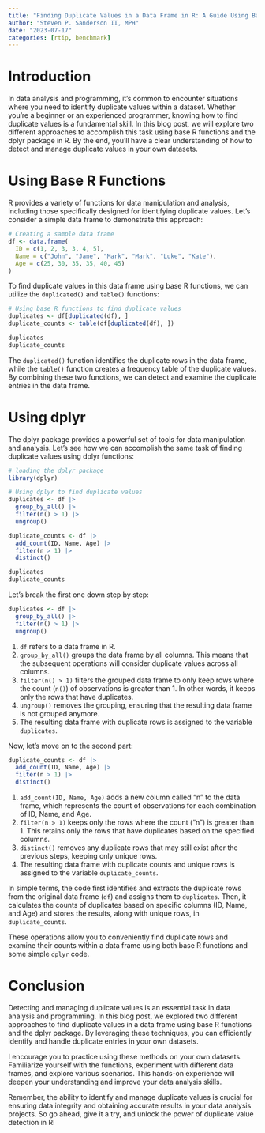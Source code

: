 ```yaml
---
title: "Finding Duplicate Values in a Data Frame in R: A Guide Using Base R and dplyr"
author: "Steven P. Sanderson II, MPH"
date: "2023-07-17"
categories: [rtip, benchmark]
---
```


# Introduction

In data analysis and programming, it's common to encounter situations where you need to identify duplicate values within a dataset. Whether you're a beginner or an experienced programmer, knowing how to find duplicate values is a fundamental skill. In this blog post, we will explore two different approaches to accomplish this task using base R functions and the dplyr package in R. By the end, you'll have a clear understanding of how to detect and manage duplicate values in your own datasets.

# Using Base R Functions

R provides a variety of functions for data manipulation and analysis, including those specifically designed for identifying duplicate values. Let's consider a simple data frame to demonstrate this approach:

```r
# Creating a sample data frame
df <- data.frame(
  ID = c(1, 2, 3, 3, 4, 5),
  Name = c("John", "Jane", "Mark", "Mark", "Luke", "Kate"),
  Age = c(25, 30, 35, 35, 40, 45)
)
```

To find duplicate values in this data frame using base R functions, we can utilize the `duplicated()` and `table()` functions:

```r
# Using base R functions to find duplicate values
duplicates <- df[duplicated(df), ]
duplicate_counts <- table(df[duplicated(df), ])

duplicates
duplicate_counts
```

The `duplicated()` function identifies the duplicate rows in the data frame, while the `table()` function creates a frequency table of the duplicate values. By combining these two functions, we can detect and examine the duplicate entries in the data frame.

# Using dplyr

The dplyr package provides a powerful set of tools for data manipulation and analysis. Let's see how we can accomplish the same task of finding duplicate values using dplyr functions:

```r
# loading the dplyr package
library(dplyr)

# Using dplyr to find duplicate values
duplicates <- df |>
  group_by_all() |>
  filter(n() > 1) |>
  ungroup()

duplicate_counts <- df |>
  add_count(ID, Name, Age) |>
  filter(n > 1) |>
  distinct()

duplicates
duplicate_counts
```

Let's break the first one down step by step:

```R
duplicates <- df |>
  group_by_all() |>
  filter(n() > 1) |>
  ungroup()
```

1. `df` refers to a data frame in R.
2. `group_by_all()` groups the data frame by all columns. This means that the subsequent operations will consider duplicate values across all columns.
3. `filter(n() > 1)` filters the grouped data frame to only keep rows where the count (`n()`) of observations is greater than 1. In other words, it keeps only the rows that have duplicates.
4. `ungroup()` removes the grouping, ensuring that the resulting data frame is not grouped anymore.
5. The resulting data frame with duplicate rows is assigned to the variable `duplicates`.

Now, let's move on to the second part:

```R
duplicate_counts <- df |>
  add_count(ID, Name, Age) |>
  filter(n > 1) |>
  distinct()
```

1. `add_count(ID, Name, Age)` adds a new column called "n" to the data frame, which represents the count of observations for each combination of ID, Name, and Age.
2. `filter(n > 1)` keeps only the rows where the count ("n") is greater than 1. This retains only the rows that have duplicates based on the specified columns.
3. `distinct()` removes any duplicate rows that may still exist after the previous steps, keeping only unique rows.
4. The resulting data frame with duplicate counts and unique rows is assigned to the variable `duplicate_counts`.

In simple terms, the code first identifies and extracts the duplicate rows from the original data frame (`df`) and assigns them to `duplicates`. Then, it calculates the counts of duplicates based on specific columns (ID, Name, and Age) and stores the results, along with unique rows, in `duplicate_counts`.

These operations allow you to conveniently find duplicate rows and examine their counts within a data frame using both base R functions and some simple `dplyr` code.

# Conclusion

Detecting and managing duplicate values is an essential task in data analysis and programming. In this blog post, we explored two different approaches to find duplicate values in a data frame using base R functions and the dplyr package. By leveraging these techniques, you can efficiently identify and handle duplicate entries in your own datasets.

I encourage you to practice using these methods on your own datasets. Familiarize yourself with the functions, experiment with different data frames, and explore various scenarios. This hands-on experience will deepen your understanding and improve your data analysis skills.

Remember, the ability to identify and manage duplicate values is crucial for ensuring data integrity and obtaining accurate results in your data analysis projects. So go ahead, give it a try, and unlock the power of duplicate value detection in R!